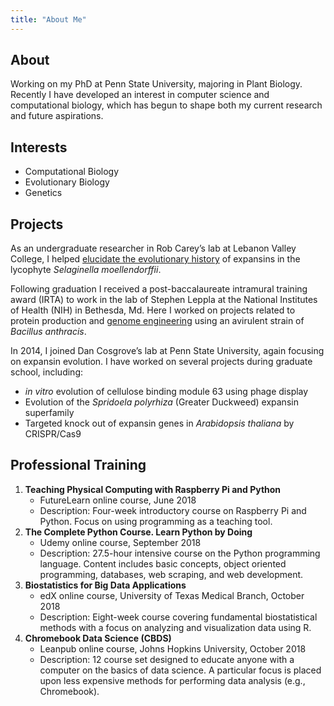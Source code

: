 ```yaml
---
title: "About Me"
---
```



## About

Working on my PhD  at Penn State University, majoring in Plant Biology. Recently I have developed an interest in computer science and computational biology, which has begun to shape both my current research and future aspirations. 

## Interests

* Computational Biology
* Evolutionary Biology
* Genetics

## Projects

As an undergraduate researcher in Rob Carey's lab at Lebanon Valley College, I helped [elucidate the evolutionary history](https://www.ncbi.nlm.nih.gov/pmc/articles/PMC3680112/) of expansins in the lycophyte *Selaginella moellendorffii*. 

Following graduation I received a post-baccalaureate intramural training award (IRTA) to work in the lab of Stephen Leppla at the National Institutes of Health (NIH) in Bethesda, Md. Here I worked on projects related to protein production and [genome engineering](https://journals.plos.org/plosone/article?id=10.1371/journal.pone.0183346) using an avirulent strain of *Bacillus anthracis*.

In 2014, I joined Dan Cosgrove's lab at Penn State University, again focusing on expansin evolution. I have worked on several projects during graduate school, including:

* *in vitro* evolution of cellulose binding module 63 using phage display
* Evolution of the *Spridoela polyrhiza* (Greater Duckweed) expansin superfamily
* Targeted knock out of expansin genes in *Arabidopsis thaliana* by CRISPR/Cas9

## Professional Training

1. **Teaching Physical Computing with Raspberry Pi and Python**
    * FutureLearn online course, June 2018
    * Description: Four-week introductory course on Raspberry Pi and Python. Focus on using programming as a teaching tool.

2. **The Complete Python Course. Learn Python by Doing**
    * Udemy online course, September 2018
    * Description: 27.5-hour intensive course on the Python programming language. Content includes basic concepts, object oriented programming, databases, web scraping, and web development.

3. **Biostatistics for Big Data Applications**
    * edX online course, University of Texas Medical Branch, October 2018
    * Description: Eight-week course covering fundamental biostatistical methods with a focus on analyzing and visualization data using R.

4. **Chromebook Data Science (CBDS)**
    * Leanpub online course, Johns Hopkins University, October 2018
    * Description: 12 course set designed to educate anyone with a computer on the basics of data science. A particular focus is placed upon less expensive methods for performing data analysis (e.g., Chromebook).